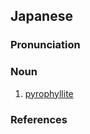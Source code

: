 ==Japanese==
{{ja-kanjitab|よう|ろう|せき|yomi=o}}

===Pronunciation===
{{ja-pron|yomi=o|ようろうせき|acc=3|acc_ref=DJR}}

===Noun===
{{ja-noun|ようろうせき|hhira=えふらふせき}}

# {{lb|ja|mineral|sort=ようろうせき}} [[pyrophyllite]]

===References===
<references/>